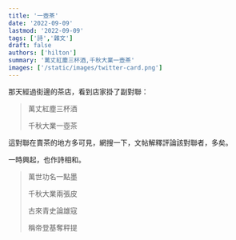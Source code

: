 ```yaml
---
title: '一壺茶'
date: '2022-09-09'
lastmod: '2022-09-09'
tags: ['詩','雜文']
draft: false
authors: ['hilton']
summary: '萬丈紅塵三杯酒,千秋大業一壺茶'
images: ['/static/images/twitter-card.png']
---
```


那天經過街邊的茶店，看到店家掛了副對聯：

<div className="text-3xl">

>萬丈紅塵三杯酒
>
>千秋大業一壺茶

</div>

這對聯在賣茶的地方多可見，網搜一下，文帖解釋評論該對聯者，多矣。

一時興起，也作詩相和。

<div className="text-3xl">

>萬世功名一點墨
>
>千秋大業兩張皮
>
>古來青史論雄寇
>
>稱帝登基奪秤提

</div>
